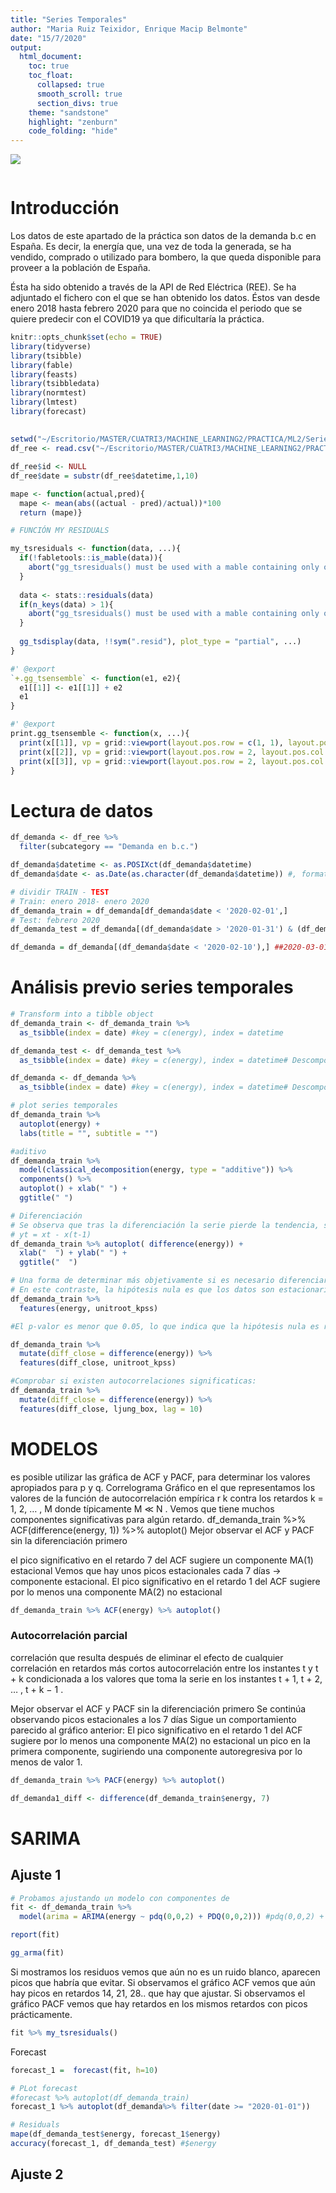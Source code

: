 ```yaml
---
title: "Series Temporales"
author: "Maria Ruiz Teixidor, Enrique Macip Belmonte"
date: "15/7/2020"
output: 
  html_document:
    toc: true
    toc_float:
      collapsed: true
      smooth_scroll: true
      section_divs: true
    theme: "sandstone"
    highlight: "zenburn"
    code_folding: "hide"
---
```

![](energy3.jpg)
```r

```


# Introducción

Los datos de este apartado de la práctica son datos de la demanda b.c en España. Es decir, la energía que, una vez de toda la generada, se ha vendido, comprado o utilizado para bombero, la que queda disponible para proveer a la población de España.

Ésta ha sido obtenido a través de la API de Red Eléctrica (REE). Se ha adjuntado el fichero con el que se han obtenido los datos. Éstos van desde enero 2018 hasta febrero 2020 para que no coincida el periodo que se quiere predecir con el COVID19 ya que dificultaría la práctica.


```r
knitr::opts_chunk$set(echo = TRUE)
library(tidyverse)
library(tsibble)
library(fable)
library(feasts)
library(tsibbledata)
library(normtest)
library(lmtest)
library(forecast)
```

## 

```r
setwd("~/Escritorio/MASTER/CUATRI3/MACHINE_LEARNING2/PRACTICA/ML2/Series Temporales")
df_ree <- read.csv("~/Escritorio/MASTER/CUATRI3/MACHINE_LEARNING2/PRACTICA/ML2/Series Temporales/ree.csv")
```

```r
df_ree$id <- NULL
df_ree$date = substr(df_ree$datetime,1,10)

mape <- function(actual,pred){
  mape <- mean(abs((actual - pred)/actual))*100
  return (mape)}

# FUNCIÓN MY RESIDUALS

my_tsresiduals <- function(data, ...){
  if(!fabletools::is_mable(data)){
    abort("gg_tsresiduals() must be used with a mable containing only one model.")
  }
  
  data <- stats::residuals(data)
  if(n_keys(data) > 1){
    abort("gg_tsresiduals() must be used with a mable containing only one model.")
  }
  
  gg_tsdisplay(data, !!sym(".resid"), plot_type = "partial", ...)
}

#' @export
`+.gg_tsensemble` <- function(e1, e2){
  e1[[1]] <- e1[[1]] + e2
  e1
}

#' @export
print.gg_tsensemble <- function(x, ...){
  print(x[[1]], vp = grid::viewport(layout.pos.row = c(1, 1), layout.pos.col = c(1, 2)))
  print(x[[2]], vp = grid::viewport(layout.pos.row = 2, layout.pos.col = 1))
  print(x[[3]], vp = grid::viewport(layout.pos.row = 2, layout.pos.col = 2))
}

```

# Lectura de datos
```r
df_demanda <- df_ree %>%
  filter(subcategory == "Demanda en b.c.")

df_demanda$datetime <- as.POSIXct(df_demanda$datetime)
df_demanda$date <- as.Date(as.character(df_demanda$datetime)) #, format="%d/%m/%Y", origin = "2018-01-01"

```

```r
# dividir TRAIN - TEST
# Train: enero 2018- enero 2020
df_demanda_train = df_demanda[df_demanda$date < '2020-02-01',]
# Test: febrero 2020
df_demanda_test = df_demanda[(df_demanda$date > '2020-01-31') & (df_demanda$date <= '2020-02-10'),] #2020-03-01

df_demanda = df_demanda[(df_demanda$date < '2020-02-10'),] ##2020-03-01

```

# Análisis previo series temporales
```r
# Transform into a tibble object
df_demanda_train <- df_demanda_train %>%
  as_tsibble(index = date) #key = c(energy), index = datetime

df_demanda_test <- df_demanda_test %>%
  as_tsibble(index = date) #key = c(energy), index = datetime# Descomposición clásica

df_demanda <- df_demanda %>%
  as_tsibble(index = date) #key = c(energy), index = datetime# Descomposición clásica

```


```r
# plot series temporales
df_demanda_train %>%
  autoplot(energy) +
  labs(title = "", subtitle = "") 

```

```r
#aditivo 
df_demanda_train %>%
  model(classical_decomposition(energy, type = "additive")) %>%
  components() %>%
  autoplot() + xlab(" ") +
  ggtitle(" ")
```

```r
# Diferenciación
# Se observa que tras la diferenciación la serie pierde la tendencia, siendo claramente estacionaria en media.
# yt = xt - x(t-1)
df_demanda_train %>% autoplot( difference(energy)) +
  xlab("  ") + ylab(" ") +
  ggtitle("  ")
```

```r
# Una forma de determinar más objetivamente si es necesario diferenciar es utilizar una prueba de raíz unitaria. 
# En este contraste, la hipótesis nula es que los datos son estacionarios, y buscamos pruebas de que la hipótesis nula es falsa. En consecuencia, pequeños p-valores (por ejemplo, menos de 0,05) sugieren que es necesario diferenciar.
df_demanda_train %>%
  features(energy, unitroot_kpss)
```

```r
#El p-valor es menor que 0.05, lo que indica que la hipótesis nula es rechazada.

df_demanda_train %>%
  mutate(diff_close = difference(energy)) %>%
  features(diff_close, unitroot_kpss)
```

```r
#Comprobar si existen autocorrelaciones significaticas:
df_demanda_train %>%
  mutate(diff_close = difference(energy)) %>%
  features(diff_close, ljung_box, lag = 10)
```

# MODELOS

 es posible utilizar las gráfica de ACF y PACF, para determinar los valores apropiados para p y q.
 Correlograma
 Gráfico en el que representamos los valores de la función de autocorrelación empírica r k contra los retardos k = 1, 2, ... , M donde típicamente M ≪ N .
 Vemos que  tiene muchos componentes significativas para algún retardo.
df_demanda_train %>% ACF(difference(energy, 1)) %>% autoplot()
 Mejor observar el ACF y PACF sin la diferenciación primero

 el pico significativo en el retardo 7 del ACF sugiere un componente MA(1) estacional
 Vemos que hay unos picos estacionales cada 7 días -> componente estacional. 
 El pico significativo en el retardo 1 del ACF sugiere por lo menos una componente MA(2) no estacional 

```r
df_demanda_train %>% ACF(energy) %>% autoplot()
```
### Autocorrelación parcial

 correlación que resulta después de eliminar el efecto de cualquier correlación en retardos más cortos
 autocorrelación entre los instantes t y t + k condicionada a  los valores que toma la serie en los instantes t + 1, t + 2, ... , t + k − 1 .


 Mejor observar el ACF y PACF sin la diferenciación primero
Se continúa observando picos estacionales a los 7 días 
 Sigue un comportamiento parecido al gráfico anterior: El pico significativo en el retardo 1 del ACF sugiere por lo menos una componente MA(2) no estacional 
un pico en la primera componente, sugiriendo una componente autoregresiva por lo menos de valor 1.

```r
df_demanda_train %>% PACF(energy) %>% autoplot()

df_demanda1_diff <- difference(df_demanda_train$energy, 7)
```

# SARIMA
## Ajuste 1
```r
# Probamos ajustando un modelo con componentes de 
fit <- df_demanda_train %>%
  model(arima = ARIMA(energy ~ pdq(0,0,2) + PDQ(0,0,2))) #pdq(0,0,2) + PDQ(0,0,2)
```

```r
report(fit)

```

```r
gg_arma(fit)
```
 Si mostramos los residuos vemos que aún no es un ruido blanco, aparecen picos que habría que evitar.
 Si observamos el gráfico ACF vemos que aún hay picos en retardos 14, 21, 28.. que hay que ajustar.
 Si observamos el gráfico PACF vemos que hay retardos en los mismos retardos con picos prácticamente.
```r

fit %>% my_tsresiduals()

```

 Forecast
```r


forecast_1 =  forecast(fit, h=10) 
```

```r
# PLot forecast
#forecast %>% autoplot(df_demanda_train)
forecast_1 %>% autoplot(df_demanda%>% filter(date >= "2020-01-01"))
```

```r
# Residuals
mape(df_demanda_test$energy, forecast_1$energy) 
accuracy(forecast_1, df_demanda_test) #$energy
```

## Ajuste 2
```r

```

```r

```

```r

```

```r

```

```r

```

```r

```


